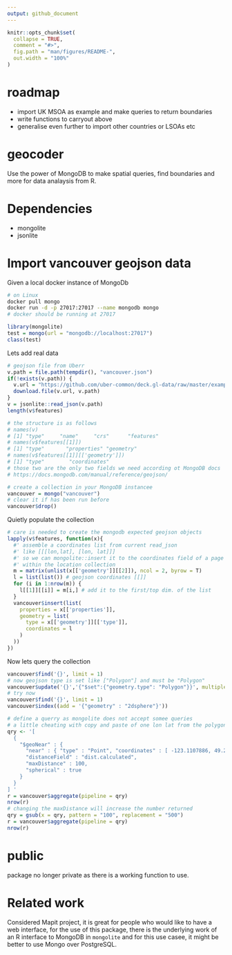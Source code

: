 ```yaml
---
output: github_document
---
```


<!-- [![Travis build status](https://travis-ci.org/layik/geocoder.svg?branch=master)](https://travis-ci.org/layik/geocoder) -->
<!-- [![codecov](https://codecov.io/gh/layik/geocoder/branch/master/graph/badge.svg)](https://codecov.io/gh/layik/geocoder) -->

<!-- README.md is generated from README.Rmd. Please edit that file -->

```r
knitr::opts_chunk$set(
  collapse = TRUE,
  comment = "#>",
  fig.path = "man/figures/README-",
  out.width = "100%"
)
```
# roadmap
 * import UK MSOA as example and make queries to return boundaries
 * write functions to carryout above
 * generalise even further to import other countries or LSOAs etc
 
# geocoder
Use the power of MongoDB to make spatial queries, find boundaries and more for data analaysis from R.

# Dependencies
* mongolite
* jsonlite

# Import vancouver geojson data
Given a local docker instance of MongoDb

```bash
# on Linux
docker pull mongo
docker run -d -p 27017:27017 --name mongodb mongo
# docker should be running at 27017
```

```r
library(mongolite)
test = mongo(url = "mongodb://localhost:27017")
class(test)
```

Lets add real data
```r
# geojson file from Uberr
v.path = file.path(tempdir(), "vancouver.json")
if(!exists(v.path)) {
  v.url = "https://github.com/uber-common/deck.gl-data/raw/master/examples/geojson/vancouver-blocks.json"
  download.file(v.url, v.path)
}
v = jsonlite::read_json(v.path)
length(v$features)

# the structure is as follows
# names(v)
# [1] "type"     "name"     "crs"      "features"
# names(v$features[[1]])
# [1] "type"       "properties" "geometry"
# names(v$features[[1]][['geometry']])
# [1] "type"        "coordinates"
# those two are the only two fields we need according ot MongoDB docs
# https://docs.mongodb.com/manual/reference/geojson/

# create a collection in your MongoDB instancee
vancouver = mongo("vancouver")
# clear it if has been run before
vancouver$drop()
```

Quietly populate the collection

```r

# care is needed to create the mongodb expected geojson objects
lapply(v$features, function(x){
  #' assemble a coordinates list from current read_json
  #' like [[[lon,lat], [lon, lat]]]
  #' so we can mongolite::insert it to the coordinates field of a page
  #' within the location collection
  m = matrix(unlist(x[['geometry']][[2]]), ncol = 2, byrow = T)
  l = list(list()) # geojson coordinates [[]]
  for (i in 1:nrow(m)) {
    l[[1]][[i]] = m[i,] # add it to the first/top dim. of the list
  }
  vancouver$insert(list(
    properties = x[['properties']],
    geometry = list(
      type = x[['geometry']][['type']],
      coordinates = l
    )
  ))
})
```

Now lets query the collection
```r
vancouver$find('{}', limit = 1)
# now geojson type is set like ["Polygon"] and must be "Polygon"
vancouver$update('{}','{"$set":{"geometry.type": "Polygon"}}', multiple = TRUE)
# try now
vancouver$find('{}', limit = 1)
vancouver$index((add = '{"geometry" : "2dsphere"}'))

# define a querry as mongolite does not accept somee queries
# a little cheating with copy and paste of one lon lat from the polygons in the data
qry <- '[
  {
    "$geoNear" : { 
      "near" : { "type" : "Point", "coordinates" : [ -123.1107886, 49.2718859 ] },
      "distanceField" : "dist.calculated",
      "maxDistance" : 100,
      "spherical" : true
    }
  }
] '
r = vancouver$aggregate(pipeline = qry)
nrow(r)
# changing the maxDistance will increase the number returned
qry = gsub(x = qry, pattern = "100", replacement = "500")
r = vancouver$aggregate(pipeline = qry)
nrow(r)
```

# public
package no longer private as there is a working function to use.

# Related work
Considered Mapit project, it is great for people who would like to have a web interface, for the use of this package, there is the underlying work of an R interface to MongoDB in `mongolite` and for this use casee, it might be better to use Mongo over PostgreSQL. 

